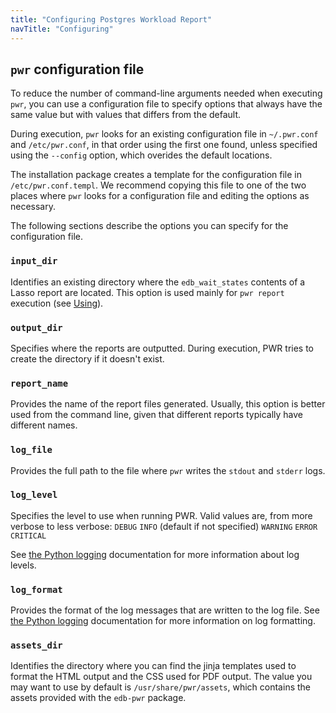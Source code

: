 ```yaml
---
title: "Configuring Postgres Workload Report"
navTitle: "Configuring"
---
```


## `pwr` configuration file

To reduce the number of command-line arguments needed when executing `pwr`, you can use a configuration file to specify options that always have the same value but with values that differs from the default.

During execution, `pwr` looks for an existing configuration file in `~/.pwr.conf` and `/etc/pwr.conf`, in that order using the first one found,
unless specified using the `--config` option, which overides the default locations.

The installation package creates a template for the configuration file in `/etc/pwr.conf.templ`. We recommend copying this file to one of the
two places where `pwr` looks for a configuration file and editing the options as necessary.

The following sections describe the options you can specify for the configuration file.

### `input_dir`

Identifies an existing directory where the `edb_wait_states` contents of a Lasso report are located. This option is used mainly for `pwr report` execution (see [Using](using)).

### `output_dir`

Specifies where the reports are outputted. During execution, PWR tries to create the directory if it doesn't exist.

### `report_name`

Provides the name of the report files generated. Usually, this option is better used from the command line, given that different reports typically have
different names.

### `log_file`

Provides the full path to the file where `pwr` writes the `stdout` and `stderr` logs.

### `log_level`

Specifies the level to use when running PWR. Valid values are, from more verbose to less verbose: 
    `DEBUG`
    `INFO` (default if not specified)
    `WARNING`
    `ERROR`
    `CRITICAL`

See [the Python logging](https://docs.python.org/3/library/logging.html#logging-levels) documentation for more information about log levels.

### `log_format`

Provides the format of the log messages that are written to the log file. See [the Python logging](https://docs.python.org/3/library/logging.html#logrecord-attributes) documentation for more information on log formatting.

### `assets_dir`

Identifies the directory where you can find the jinja templates used to format the HTML output and the CSS used for PDF output. The value you may want to use by default is `/usr/share/pwr/assets`, which contains the assets provided with the `edb-pwr` package.




